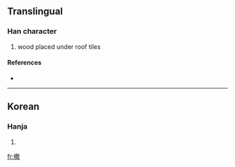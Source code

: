 ==Translingual==

===Han character===
{{Han char|rn=75|rad=木|as=12|sn=16|four=|canj=木廿月大 (DTBK)}}

# wood placed under roof tiles

====References====
* {{Han ref|kx=0555.311|dj=0945.120|hdz=21288.061|uh=6A75|ud=27253}}

----

==Korean==

===Hanja===
{{ko-hanja|hangeul=산|eumhun=|rv=san|mr=san|y=san}}

# {{defn|Korean}}

[[fr:橵]]